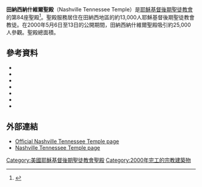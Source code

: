 {{Infobox religious building
| 名字 = 田納西納什維爾聖殿
| 圖片 = Nashville_Tennessee_Temple.jpg
| 圖片說明 = Nashville Tennessee Temple
| 地圖 =
| 地圖尺寸 =
| 地圖說明 =
| 坐標 = {{coord|35|56|55.82039|N|86|51|37.18439|W|type:landmark_region:US|display=title}}
| 宗教 = [[基督教|基督教]]
| 位置 =
| 神 =
| 宗教禮儀 =
| 派別 = [[耶穌基督後期聖徒教會|耶穌基督後期聖徒教會]]
| 節日 =
| 小區 =
| 分區 =
| 基層政權 = [[富蘭克林_(田納西州)|富蘭克林]]
| 區 =
| 領地 =
| 地方行政區 =
| 州 = [[田納西州|田納西州]]
| 省 =
| 地區 =
| 國家 = [[美國|美國]]
| 行政 =
| 開光年份 =
| 狀態 =
| 傳統稱號 =
| 所有者 =
| 領導 =
| 婆多羅迦 =
| 主保聖人 =
| 官方網站 =
| 建築師 =
| 建築類型 =
| 建築風格 = [[现代建築|现代式]]
| 建築材料 =
| 建立者 =
| 資助者 =
| 總承包商 =
| 建立日期 =
| 奠基 = 1999年3月13日由約翰·卡馬克長老主待
| 竣工 = 2000年5月21日至4日由雅各·傅士德會長奉獻
| 建設成本 =
| 毀壞 =
| 正立面朝向 =
| 容納人數 =
| 長度 =
| 寬度 =
| 中殿寬度 =
| 內部面積 = 994平方公尺
| 最高高度 =
| 穹頂 =
| 外穹頂高度 =
| 內穹頂高度 =
| 外穹頂直徑 =
| 內穹頂直徑 =
| 宣禮塔 =
| 宣禮塔高度 =
| 尖塔 =
| 尖塔高度 = 22公尺
| 場地面積 = 2.8公頃
| 寺廟 =
| 紀念碑 =
| 神社 =
| 碑銘 =
| 海拔 =
| 官方名稱1 =
| 類型1 =
| 標準1 =
| 指定日期1 =
| 父列表1 =
| 參考編號1 =
| 官方名稱2 =
| 類型2 =
| 標準2 =
| 指定日期2 =
| 父列表2 = 84
| 參考編號2 =
}}

'''田納西納什維爾聖殿'''（Nashville Tennessee Temple）是[[耶穌基督後期聖徒教會|耶穌基督後期聖徒教會]]的第84座聖殿<ref name=Facts-and-figures>{{citation |url= http://www.ldschurchnewsarchive.com/articles/37856/Facts-and-figures-Nashville-Tennessee-Temple.html |title= Facts and figures: Nashville Tennessee Temple |newspaper= [[Church_News|Church News]] |date= May 27, 2000 |access-date= 2016-04-21 |archive-url= https://web.archive.org/web/20160304220533/http://www.ldschurchnewsarchive.com/articles/37856/Facts-and-figures-Nashville-Tennessee-Temple.html |archive-date= 2016-03-04 |dead-url= yes }}</ref>。聖殿服務居住在田納西地區的約13,000人耶穌基督後期聖徒教會教徒。在2000年5月6日至13日的公開期間，田納西納什維爾聖殿吸引約25,000人參觀。聖殿總面積{{convert|10700|sqft|m2}}。

==參考資料==
{{reflist}}
* {{Citation |url= http://www.ldschurchnewsarchive.com/articles/35393/Rain-didnt-dampen-spirits-for-Nashville-groundbreaking.html |title= Rain didn't dampen spirits for Nashville groundbreaking |first= Kim Snow |last= Barker |date= March 20, 1999 |newspaper= [[Church_News|Church News]] |access-date= 2016-04-21 |archive-url= https://web.archive.org/web/20160304222052/http://www.ldschurchnewsarchive.com/articles/35393/Rain-didnt-dampen-spirits-for-Nashville-groundbreaking.html |archive-date= 2016-03-04 |dead-url= yes }}
* {{Citation |url= http://www.ldschurchnewsarchive.com/articles/37278/Tennessee-temple-dedications-announced.html |title= Tennessee temple dedications announced |date= March 4, 2000 |newspaper= Church News |access-date= 2016-04-21 |archive-url= https://web.archive.org/web/20160304064017/http://www.ldschurchnewsarchive.com/articles/37278/Tennessee-temple-dedications-announced.html |archive-date= 2016-03-04 |dead-url= yes }}
* {{Citation |url= http://www.ldschurchnewsarchive.com/articles/37847/Three-temples-dedicated-in-two-days-in-Mexico-Tennessee.html |title= Three temples dedicated in two days in Mexico, Tennessee |date= May 27, 2000 |newspaper= Church News |access-date= 2016-04-21 |archive-url= https://web.archive.org/web/20160304003739/http://www.ldschurchnewsarchive.com/articles/37847/Three-temples-dedicated-in-two-days-in-Mexico-Tennessee.html |archive-date= 2016-03-04 |dead-url= yes }}
* {{Citation |url= http://www.ldschurchnewsarchive.com/articles/37855/Second-temple-adds-to-Tennessee-peace.html |title= Second temple adds to Tennessee peace |first= R. Scott |last= Lloyd |date= May 27, 2000 |newspaper= Church News |access-date= 2016-04-21 |archive-url= https://web.archive.org/web/20160305220904/http://www.ldschurchnewsarchive.com/articles/37855/Second-temple-adds-to-Tennessee-peace.html |archive-date= 2016-03-05 |dead-url= yes }}
* {{Citation |url= http://www.ldschurchnewsarchive.com/articles/37940/Music-City-LDS-top-charts-in-Nashville.html |title= Music City: LDS top charts in Nashville |first= R. Scott |last= Lloyd |date= June 10, 2000 |newspaper= Church News |access-date= 2016-04-21 |archive-url= https://web.archive.org/web/20160303223111/http://www.ldschurchnewsarchive.com/articles/37940/Music-City-LDS-top-charts-in-Nashville.html |archive-date= 2016-03-03 |dead-url= yes }}
* {{Citation |url= http://www.ldschurchnewsarchive.com/articles/58728/United-States-information-Tennessee.html |title= United States information: Tennessee |date= Feb 2, 2010 |newspaper= Church News |access-date= 2016-04-21 |archive-url= https://web.archive.org/web/20140916183803/http://www.ldschurchnewsarchive.com/articles/58728/United-States-information-Tennessee.html |archive-date= 2014-09-16 |dead-url= yes }}
* {{Citation |url= http://www.ldschurchnewsarchive.com/articles/59301/40-LDS-families-displaced-by-flooding-in-Tennessee.html |title= 40 LDS families displaced by flooding in Tennessee |first= Jason |last= Swensen |date= May 5, 2010 |newspaper= Church News |access-date= 2016-04-21 |archive-url= https://web.archive.org/web/20160303233937/http://www.ldschurchnewsarchive.com/articles/59301/40-LDS-families-displaced-by-flooding-in-Tennessee.html |archive-date= 2016-03-03 |dead-url= yes }}
==外部連結==
* [http://www.lds.org/church/temples/nashville-tennessee Official Nashville Tennessee Temple page] {{Wayback|url=http://www.lds.org/church/temples/nashville-tennessee |date=20151021203000 }}
* [http://www.ldschurchtemples.com/nashville/ Nashville Tennessee Temple page] {{Wayback|url=http://www.ldschurchtemples.com/nashville/ |date=20070413104359 }}

{{耶穌基督後期聖徒教會聖殿}}

[[Category:美國耶穌基督後期聖徒教會聖殿|Category:美國耶穌基督後期聖徒教會聖殿]]
[[Category:2000年完工的宗教建築物|Category:2000年完工的宗教建築物]]


{{Religion-buil-stub}}